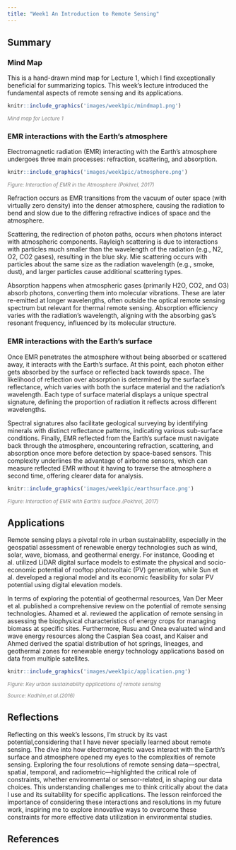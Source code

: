 ```yaml
---
title: "Week1 An Introduction to Remote Sensing"
---
```


## Summary

### Mind Map

This is a hand-drawn mind map for Lecture 1, which I find exceptionally beneficial for summarizing topics. This week's lecture introduced the fundamental aspects of remote sensing and its applications.

```r
knitr::include_graphics('images/week1pic/mindmap1.png') 
```

::: {align="center" style="font-size: smaller; color: gray;"}
<em>Mind map for Lecture 1</em>
:::

### EMR interactions with the Earth's atmosphere

Electromagnetic radiation (EMR) interacting with the Earth's atmosphere undergoes three main processes: refraction, scattering, and absorption.

```r
knitr::include_graphics('images/week1pic/atmosphere.png') 
```

::: {align="center" style="font-size: smaller; color: gray;"}
<em>Figure: Interaction of EMR in the Atmosphere (Pokhrel, 2017)</em>
:::

Refraction occurs as EMR transitions from the vacuum of outer space (with virtually zero density) into the denser atmosphere, causing the radiation to bend and slow due to the differing refractive indices of space and the atmosphere.

Scattering, the redirection of photon paths, occurs when photons interact with atmospheric components. Rayleigh scattering is due to interactions with particles much smaller than the wavelength of the radiation (e.g., N2, O2, CO2 gases), resulting in the blue sky. Mie scattering occurs with particles about the same size as the radiation wavelength (e.g., smoke, dust), and larger particles cause additional scattering types.

Absorption happens when atmospheric gases (primarily H2O, CO2, and O3) absorb photons, converting them into molecular vibrations. These are later re-emitted at longer wavelengths, often outside the optical remote sensing spectrum but relevant for thermal remote sensing. Absorption efficiency varies with the radiation's wavelength, aligning with the absorbing gas's resonant frequency, influenced by its molecular structure.

### EMR interactions with the Earth's surface

Once EMR penetrates the atmosphere without being absorbed or scattered away, it interacts with the Earth's surface. At this point, each photon either gets absorbed by the surface or reflected back towards space. The likelihood of reflection over absorption is determined by the surface's reflectance, which varies with both the surface material and the radiation's wavelength. Each type of surface material displays a unique spectral signature, defining the proportion of radiation it reflects across different wavelengths.

Spectral signatures also facilitate geological surveying by identifying minerals with distinct reflectance patterns, indicating various sub-surface conditions. Finally, EMR reflected from the Earth's surface must navigate back through the atmosphere, encountering refraction, scattering, and absorption once more before detection by space-based sensors. This complexity underlines the advantage of airborne sensors, which can measure reflected EMR without it having to traverse the atmosphere a second time, offering clearer data for analysis.

```r
knitr::include_graphics('images/week1pic/earthsurface.png') 
```

::: {align="center" style="font-size: smaller; color: gray;"}
<em>Figure: Interaction of EMR with Earth's surface.(Pokhrel, 2017)</em>
:::

## Applications

Remote sensing plays a pivotal role in urban sustainability, especially in the geospatial assessment of renewable energy technologies such as wind, solar, wave, biomass, and geothermal energy. For instance, Gooding et al. utilized LiDAR digital surface models to estimate the physical and socio-economic potential of rooftop photovoltaic (PV) generation, while Sun et al. developed a regional model and its economic feasibility for solar PV potential using digital elevation models.

In terms of exploring the potential of geothermal resources, Van Der Meer et al. published a comprehensive review on the potential of remote sensing technologies. Ahamed et al. reviewed the application of remote sensing in assessing the biophysical characteristics of energy crops for managing biomass at specific sites. Furthermore, Rusu and Onea evaluated wind and wave energy resources along the Caspian Sea coast, and Kaiser and Ahmed derived the spatial distribution of hot springs, lineages, and geothermal zones for renewable energy technology applications based on data from multiple satellites.

```r
knitr::include_graphics('images/week1pic/application.png') 
```

::: {align="center" style="font-size: smaller; color: gray;"}
<em>Figure: Key urban sustainability applications of remote sensing</em>
:::

::: {align="center" style="font-size: smaller; color: gray;"}
<em>Source: Kadhim,et al.(2016)</em>
:::

## Reflections

Reflecting on this week's lessons, I'm struck by its vast potential,considering that I have never specially learned about remote sensing. The dive into how electromagnetic waves interact with the Earth's surface and atmosphere opened my eyes to the complexities of remote sensing. Exploring the four resolutions of remote sensing data---spectral, spatial, temporal, and radiometric---highlighted the critical role of constraints, whether environmental or sensor-related, in shaping our data choices. This understanding challenges me to think critically about the data I use and its suitability for specific applications. The lesson reinforced the importance of considering these interactions and resolutions in my future work, inspiring me to explore innovative ways to overcome these constraints for more effective data utilization in environmental studies.

## References
